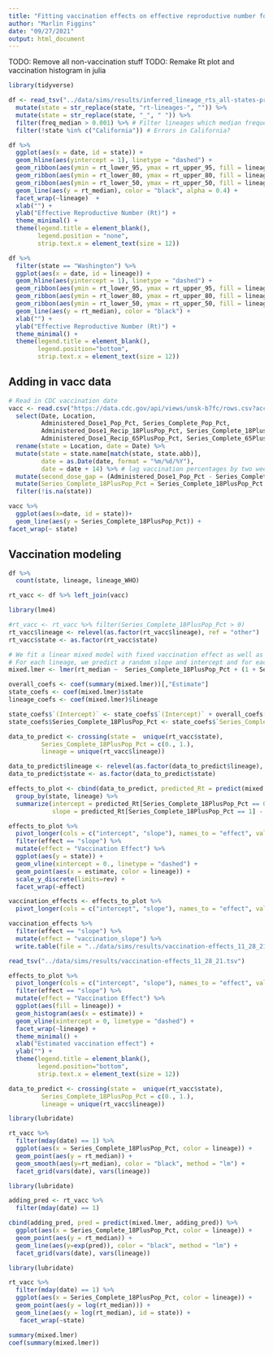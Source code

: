 ```yaml
---
title: "Fitting vaccination effects on effective reproductive number for SARS-CoV-2 in the United States using linear mixed models"
author: "Marlin Figgins"
date: "09/27/2021"
output: html_document
---
```


TODO: Remove all non-vaccination stuff
TODO: Remake Rt plot and vaccination histogram in julia

```r
library(tidyverse)
```

```r
df <- read_tsv("../data/sims/results/inferred_lineage_rts_all-states-preprint_11_28_21.tsv") %>%
  mutate(state = str_replace(state, "rt-lineages-", "")) %>%
  mutate(state = str_replace(state, "_", " ")) %>%
  filter(freq_median > 0.001) %>% # Filter lineages which median frequency less than 0.1%
  filter(!state %in% c("California")) # Errors in California?
```
```r
df %>%
  ggplot(aes(x = date, id = state)) +
  geom_hline(aes(yintercept = 1), linetype = "dashed") +
  geom_ribbon(aes(ymin = rt_lower_95, ymax = rt_upper_95, fill = lineage), alpha = 0.2) + 
  geom_ribbon(aes(ymin = rt_lower_80, ymax = rt_upper_80, fill = lineage), alpha = 0.3) + 
  geom_ribbon(aes(ymin = rt_lower_50, ymax = rt_upper_50, fill = lineage), alpha = 0.4) + 
  geom_line(aes(y = rt_median), color = "black", alpha = 0.4) +
  facet_wrap(~lineage)  +
  xlab("") +
  ylab("Effective Reproductive Number (Rt)") +
  theme_minimal() +
  theme(legend.title = element_blank(),
        legend.position = "none",
        strip.text.x = element_text(size = 12)) 
```


```r
df %>%
  filter(state == "Washington") %>%
  ggplot(aes(x = date, id = lineage)) +
  geom_hline(aes(yintercept = 1), linetype = "dashed") +
  geom_ribbon(aes(ymin = rt_lower_95, ymax = rt_upper_95, fill = lineage), alpha = 0.1) + 
  geom_ribbon(aes(ymin = rt_lower_80, ymax = rt_upper_80, fill = lineage), alpha = 0.2) + 
  geom_ribbon(aes(ymin = rt_lower_50, ymax = rt_upper_50, fill = lineage), alpha = 0.3) +
  geom_line(aes(y = rt_median), color = "black") +
  xlab("") +
  ylab("Effective Reproductive Number (Rt)") +
  theme_minimal() +
  theme(legend.title = element_blank(),
        legend.position="bottom",
        strip.text.x = element_text(size = 12)) 
```

## Adding in vacc data

```r
# Read in CDC vaccination date
vacc <- read.csv("https://data.cdc.gov/api/views/unsk-b7fc/rows.csv?accessType=DOWNLOAD") %>%
  select(Date, Location, 
         Administered_Dose1_Pop_Pct, Series_Complete_Pop_Pct, 
         Administered_Dose1_Recip_18PlusPop_Pct, Series_Complete_18PlusPop_Pct, 
         Administered_Dose1_Recip_65PlusPop_Pct, Series_Complete_65PlusPop_Pct) %>%
  rename(state = Location, date = Date) %>%
  mutate(state = state.name[match(state, state.abb)],
         date = as.Date(date, format = "%m/%d/%Y"),
         date = date + 14) %>% # lag vaccination percentages by two weeks %>%
  mutate(second_dose_gap = (Administered_Dose1_Pop_Pct - Series_Complete_Pop_Pct) ) %>%
  mutate(Series_Complete_18PlusPop_Pct = Series_Complete_18PlusPop_Pct / 100) %>%
  filter(!is.na(state))

```

```r
vacc %>%
  ggplot(aes(x=date, id = state))+
  geom_line(aes(y = Series_Complete_18PlusPop_Pct)) +
facet_wrap(~ state)
```

## Vaccination modeling
```r
df %>% 
  count(state, lineage, lineage_WHO)
```
```r
rt_vacc <- df %>% left_join(vacc)
```

```r
library(lme4)

#rt_vacc <- rt_vacc %>% filter(Series_Complete_18PlusPop_Pct > 0)
rt_vacc$lineage <- relevel(as.factor(rt_vacc$lineage), ref = "other")
rt_vacc$state <- as.factor(rt_vacc$state) 

# We fit a linear mixed model with fixed vaccination effect as well as random effects with lineage and state
# For each lineage, we predict a random slope and intercept and for each state the same
mixed.lmer <- lmer(rt_median ~  Series_Complete_18PlusPop_Pct + (1 + Series_Complete_18PlusPop_Pct|lineage) + (1+Series_Complete_18PlusPop_Pct|state), data = rt_vacc, REML = FALSE, lmerControl(optimizer ='optimx', optCtrl=list(method='nlminb')))
```

```r
overall_coefs <- coef(summary(mixed.lmer))[,"Estimate"]
state_coefs <- coef(mixed.lmer)$state
lineage_coefs <- coef(mixed.lmer)$lineage

state_coefs$`(Intercept)` <- state_coefs$`(Intercept)` + overall_coefs[1]
state_coefs$Series_Complete_18PlusPop_Pct <- state_coefs$`Series_Complete_18PlusPop_Pct` + overall_coefs[1]

data_to_predict <- crossing(state =  unique(rt_vacc$state),
         Series_Complete_18PlusPop_Pct = c(0., 1.),
         lineage = unique(rt_vacc$lineage))

data_to_predict$lineage <- relevel(as.factor(data_to_predict$lineage), ref = "other")
data_to_predict$state <- as.factor(data_to_predict$state) 

effects_to_plot <- cbind(data_to_predict, predicted_Rt = predict(mixed.lmer, newdata = data_to_predict, allow.new.levels = TRUE)) %>%
  group_by(state, lineage) %>%
  summarize(intercept = predicted_Rt[Series_Complete_18PlusPop_Pct == 0],
            slope = predicted_Rt[Series_Complete_18PlusPop_Pct == 1] - predicted_Rt[Series_Complete_18PlusPop_Pct == 0])

effects_to_plot %>%
  pivot_longer(cols = c("intercept", "slope"), names_to = "effect", values_to = "estimate") %>%
  filter(effect == "slope") %>%
  mutate(effect = "Vaccination Effect") %>%
  ggplot(aes(y = state)) +
  geom_vline(xintercept = 0., linetype = "dashed") +
  geom_point(aes(x = estimate, color = lineage)) + 
  scale_y_discrete(limits=rev) + 
  facet_wrap(~effect)
```
```r
vaccination_effects <- effects_to_plot %>%
  pivot_longer(cols = c("intercept", "slope"), names_to = "effect", values_to = "estimate")

vaccination_effects %>%
  filter(effect == "slope") %>%
  mutate(effect = "vaccination_slope") %>%
  write.table(file = "../data/sims/results/vaccination-effects_11_28_21.tsv", row.names=FALSE, sep = "\t")

read_tsv("../data/sims/results/vaccination-effects_11_28_21.tsv")
```

```r
effects_to_plot %>%
  pivot_longer(cols = c("intercept", "slope"), names_to = "effect", values_to = "estimate") %>%
  filter(effect == "slope") %>%
  mutate(effect = "Vaccination Effect") %>%
  ggplot(aes(fill = lineage)) +
  geom_histogram(aes(x = estimate)) +
  geom_vline(xintercept = 0, linetype = "dashed") +
  facet_wrap(~lineage) + 
  theme_minimal() + 
  xlab("Estimated vaccination effect") +
  ylab("") +
  theme(legend.title = element_blank(),
        legend.position="bottom",
        strip.text.x = element_text(size = 12))
```
```r
data_to_predict <- crossing(state =  unique(rt_vacc$state),
         Series_Complete_18PlusPop_Pct = c(0., 1.),
         lineage = unique(rt_vacc$lineage))
```


```r
library(lubridate)

rt_vacc %>%
  filter(mday(date) == 1) %>%
  ggplot(aes(x = Series_Complete_18PlusPop_Pct, color = lineage)) +
  geom_point(aes(y = rt_median)) +
  geom_smooth(aes(y=rt_median), color = "black", method = "lm") +
  facet_grid(vars(date), vars(lineage))
```

```r
library(lubridate)

adding_pred <- rt_vacc %>%
  filter(mday(date) == 1)

cbind(adding_pred, pred = predict(mixed.lmer, adding_pred)) %>%
  ggplot(aes(x = Series_Complete_18PlusPop_Pct, color = lineage)) +
  geom_point(aes(y = rt_median)) +
  geom_line(aes(y=exp(pred)), color = "black", method = "lm") +
  facet_grid(vars(date), vars(lineage))
```

```r
library(lubridate)

rt_vacc %>%
  filter(mday(date) == 1) %>%
  ggplot(aes(x = Series_Complete_18PlusPop_Pct, color = lineage)) +
  geom_point(aes(y = log(rt_median))) +
  geom_line(aes(y = log(rt_median), id = state)) +
   facet_wrap(~state)
```

```r
summary(mixed.lmer)
coef(summary(mixed.lmer))
```